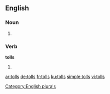 
==English==

===Noun===
{{head|en}}

# {{plural of|toll}}

===Verb===
'''tolls'''

# {{en-third-person singular of|toll}}

[[Category:English plurals]]

[[ar:tolls]]
[[de:tolls]]
[[fr:tolls]]
[[ku:tolls]]
[[simple:tolls]]
[[vi:tolls]]